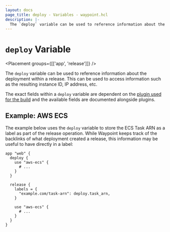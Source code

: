 ```yaml
---
layout: docs
page_title: deploy - Variables - waypoint.hcl
description: |-
  The `deploy` variable can be used to reference information about the deployment within a release. This can be used to access information such as the resulting instance ID, IP address, etc.
---
```


# `deploy` Variable

<Placement groups={[['app', 'release']]} />

The `deploy` variable can be used to reference information about
the deployment within a release. This can be used to access information
such as the resulting instance ID, IP address, etc.

The exact fields within a `deploy` variable are dependent on the
[plugin used for the build](/waypoint/integrations) and the available fields are
documented alongside plugins.

## Example: AWS ECS

The example below uses the `deploy` variable to store the ECS Task ARN
as a label as part of the release operation. While Waypoint keeps track
of the backlinks of what deployment created a release, this information
may be useful to have directly in a label:

```hcl
app "web" {
  deploy {
    use "aws-ecs" {
      # ...
    }
  }

  release {
    labels = {
      "example.com/task-arn": deploy.task_arn,
    }

    use "aws-ecs" {
      # ...
    }
  }
}
```
